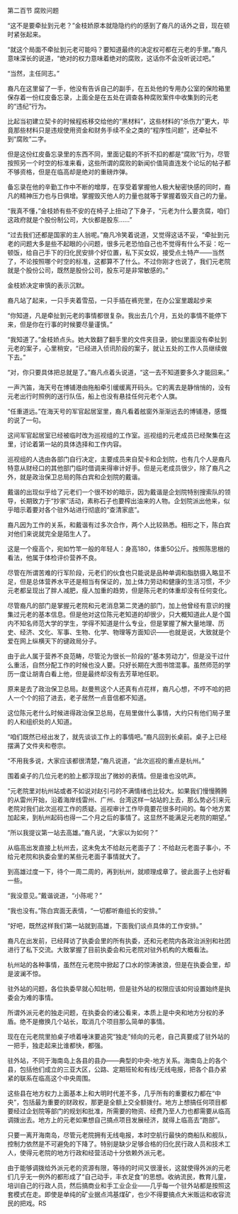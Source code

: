 

第二百节 腐败问题

“这不是要牵扯到元老？”金枝娇原本就隐隐约约的感到了裔凡的话外之音，现在顿时紧张起来。

“就这个局面不牵扯到元老可能吗？要知道最终的决定权可都在元老的手里。”裔凡意味深长的说道，“绝对的权力意味着绝对的腐败，这话你不会没听说过吧。”

“当然，主任同志。”

裔凡在这里留了一手，他没有告诉自己的副手，在五处他的专用办公室的保险箱里保存着一份红皮备忘录，上面全是在五处在调查各种腐败案件中收集到的元老的“违纪”行为。

比起当初建立契卡的时候程栋移交给他的“黑材料”，这些材料的“杀伤力”更大，毕竟那些材料只是违规使用资金和财务手续不全之类的“程序性问题”，还牵扯不到“腐败”二字。

但是这份红皮备忘录里的东西不同，里面记载的不折不扣的都是“腐败”行为，尽管按照另一个时空的标准来看，这些所谓的腐败的新闻价值简直连发个论坛的帖子都不够资格，但是在临高却是绝对的重磅炸弹。

备忘录在他的辛勤工作中不断的增厚，在享受着掌握他人极大秘密快感的同时，裔凡的精神压力也与日俱增。掌握毁灭他人的力量也就等于掌握着毁灭自己的力量。

“我真不懂，”金枝娇有些不安的在椅子上扭动了下身子，“元老为什么要贪腐，咱们这政府就是个股份制公司，大伙都是股东……”

“过去我们还都是国家的主人翁呢。”裔凡冷笑着说道，又觉得这话不妥，“牵扯到元老的问题大多是些不起眼的小问题，很多元老恐怕自己也不觉得有什么不妥：吃一顿饭，给自己手下的归化民安排个好位置，私下买女奴，接受点土特产――当然了，不论按照哪个时空的标准，这都算不了什么。不过你刚才也说了，我们元老院就是个股份公司，既然是股份公司，股东可是非常敏感的。”

金枝娇决定审慎的表示沉默。

裔凡站了起来，一只手夹着雪茄，一只手插在裤兜里，在办公室里踱起步来

“你知道，凡是牵扯到元老的事情都很复杂。我出去几个月，五处的事情不能停下来，但是你在行事的时候要尽量谨慎。”

“我知道了。”金枝娇点头。她大致翻了翻手里的文件夹目录，貌似里面没有牵扯到元老的案子，心里稍安，“已经进入侦讯阶段的案子，就让五处的工作人员继续做下去。”

“对，你只要具体把总就是了。”裔凡点着头说道，“这一去不知道要多久才能回来。”

一声汽笛，海天号在博铺港由拖船牵引缓缓离开码头。它的离去是静悄悄的，没有元老出行时照例的送行队伍，船上也没有悬挂任何元老个人旗。

“任重道远。”在海天号的军官起居室里，裔凡看着舷窗外渐渐远去的博铺港，感慨的说了一句。

这间军官起居室已经被临时改为巡视组的工作室。巡视组的元老成员已经聚集在这里，讨论着第一站的具体选择和工作内容。

巡视组的人选由各部门自行决定，主要成员来自契卡和企划院，也有几个人是裔凡特意从财经口的其他部门临时借调来得审计好手。但是元老成员很少，除了裔凡之外，就是政治保卫总局的陈白宾和企划院的戴谐。

戴谐的出现似乎给了元老们一个很不妙的暗示，因为戴谐是企划院特别搜索队的领导，长期致力于“抄家”活动，素称石子也要榨出油来的人物。企划院派出他来，似乎暗示着要对各个驻外站进行彻底的“查清家底”。

裔凡因为工作的关系，和戴谐有过多次合作，两个人比较熟悉。相形之下，陈白宾对他们来说就完全是陌生人了。

这是一个瘦高个，宛如竹竿一般的年轻人：身高180，体重50公斤。按照陈思根的看法，他属于体检评价营养不良。

尽管在所谓苦难的行军阶段，元老们的伙食也只能说是品种单调和脂肪摄入略显不足，但是总体营养水平还是相当有保证的，加上体力劳动和健康的生活习惯，不少元老都呈现出了胖人减肥，瘦人加重的趋势，但是陈元老的体重却没有任何变化。

尽管裔凡的部门是掌握元老院和元老消息第二灵通的部门，加上他曾经有意识的搜集过元老的基本信息。但是他对这位陈元老知道的却很少，只大概知道此人是个国内不知名师范大学的学生，学得不知道是什么专业，但是掌握了解大量地理、历史、经济、文化、军事、生物、化学、物理等方面知识――也就是说，大致就是个爱在网上纵横天下的键政局分子。

由于此人属于营养不良范畴，尽管沦为很长一阶段的“基本劳动力”，但是没干过什么重活，自然分配工作的时候也没人要。只好长期在大图书馆混事。虽然师范的学历一度让胡青白看上他，但是最终却没有去芳草地任职。

原来是去了政治保卫总局。赵曼熊这个人还真有点花样，裔凡心想，不哼不哈的把人一个个的招了进去，老子居然一点音信都不知道。

这位陈元老什么时候进得政治保卫总局，在局里做什么事情，大约只有他们局子里的人和组织处的人知道。

“咱们既然已经出发了，就先谈谈工作上的事情吧。”裔凡回到长桌前。桌子上已经摆满了文件夹和卷宗。

“不用我多说，大家应该都很清楚，”裔凡说道，“此次巡视的重点是杭州。”

围着桌子的几位元老的脸上都浮现出了微妙的表情。但是谁也没吭声。

“元老院里对杭州站或者不如说对赵引弓的不满情绪也比较大。如果我们慢慢腾腾的从雷州开始，沿着海岸线雷州、广州、台湾这样一站站的上去，那么势必引来元老院对我们此次巡视工作的质疑。巡视审计工作毕竟要花很多时间的。每个地方累加起来，到杭州起码也得一二个月之后的事情了。这显然不能满足元老院的期望。”

“所以我提议第一站去高雄。”裔凡说，“大家以为如何？”

从临高出发直接上杭州去，这未免太不给赵元老面子了：不给赵元老面子事小，不给元老院和执委会里的某些元老面子事情就大了。

到高雄过度一下，待个一周二周的，再到杭州，就顺理成章了。彼此面子上也好看一些。

“我没意见。”戴谐说道，“小陈呢？”

“我也没有。”陈白宾面无表情，“一切都听裔组长的安排。”

“好吧，既然这样我们第一站就到高雄，下面我们谈点具体的工作安排。”

裔凡在出发前，已经拜访了执委会里的所有执委，还和元老院内各政治派别和社团进行了私下交流。大致掌握了目前执委会和元老院对驻外机构的大概看法。

杭州站的各种事情，虽然在元老院中掀起了口水的惊涛骇浪，但是在执委会里，却是波澜不惊。

驻外站的问题，各位执委早就心知肚明，但是驻外站的权限应该如何设置始终是执委会为难的事情。

所谓外派元老的独走问题，在执委会的诸公看来，本质上是中央和地方分权的矛盾。绝不是撤换几个站长，取消几个项目那么简单的事情。

现在在元老院里拍桌子喷着唾沫要追究“独走”倾向的元老，自己真要成了驻外站的一把手，独走起来比谁都快，都强。

驻外站，不同于海南岛上各县的县办――典型的中央-地方关系。海南岛上的各个县，包括他们成立的三亚大区，公路、定期班轮和有线/无线电报，把各个县办紧紧的联系在临高这个中央周围。

这些县在地方权力上面基本上和大明时代差不多，几乎所有的重要权力都在“中央”，包括最为重要的财政权，那更是全额上交全额拨付。地方上想搞任何项目都要经过企划院等部门的规划和批准，所需要的物资、经费乃至人力也都需要从临高调拨出去。地方上的元老如果想自己搞点项目发展经济，就得上临高去“跑部”。

只要一离开海南岛，尽管元老院拥有无线电报，本时空航行最快的商船队和舰队，控制力依然是不可避免的下降了。特别是缺少足够合格的归化民行政人员和技术工人，使得元老院的地方行政和经营活动十分依赖外派元老。

由于能够调拨给外派元老的资源有限，等待的时间又很漫长，这就使得外派的元老们几乎无一例外的都形成了“自己动手，丰衣足食”的思想。收纳流民，教育儿童，培训自己的行政人员，然后搞商业和手工业企业――几乎每一个驻外站都是按照这套模式在走。即使是单纯的矿业据点鸿基煤矿，也少不得要搞点大米贩运和收容流民的把戏。RS

